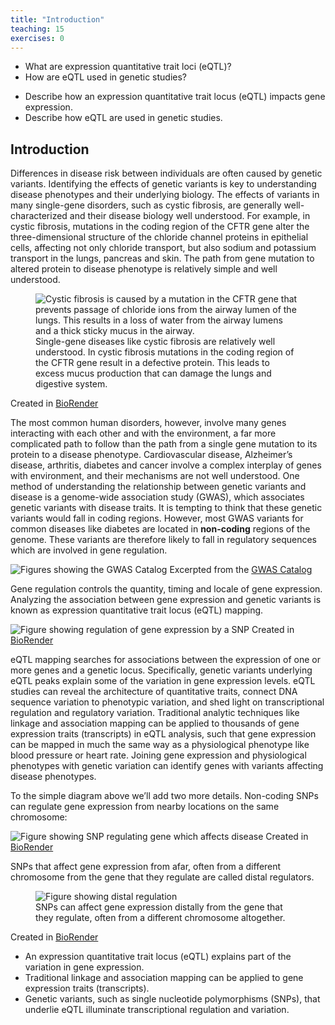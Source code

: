 ```yaml
---
title: "Introduction"
teaching: 15
exercises: 0
---
```


:::::::::::::::::::::::::::::::::::::: questions 

- What are expression quantitative trait loci (eQTL)?
- How are eQTL used in genetic studies?

::::::::::::::::::::::::::::::::::::::::::::::::

::::::::::::::::::::::::::::::::::::: objectives

- Describe how an expression quantitative trait locus (eQTL) impacts gene expression.
- Describe how eQTL are used in genetic studies.

::::::::::::::::::::::::::::::::::::::::::::::::

## Introduction

Differences in disease risk between individuals are often caused by genetic
variants. Identifying the effects of genetic variants is key to understanding 
disease phenotypes and their underlying biology. The effects of variants in many 
single-gene disorders, such as cystic fibrosis, are generally well-characterized
and their disease biology well understood. For example, in cystic fibrosis,
mutations in the coding region of the CFTR gene alter the three-dimensional 
structure of the chloride channel proteins in epithelial cells, affecting not
only chloride transport, but also sodium and potassium transport in the lungs, 
pancreas and skin. The path from gene mutation to altered protein to disease 
phenotype is relatively simple and well understood. 

![Single-gene diseases like cystic fibrosis are relatively well understood. In cystic fibrosis mutations in the coding region of the CFTR gene result in a defective protein. This leads to excess mucus production that can damage the lungs and digestive system.](fig/cystic-fibrosis.png){alt="Cystic fibrosis is caused by a mutation in the CFTR gene that prevents passage of chloride ions from the airway lumen of the lungs. This results in a loss of water from the airway lumens and a thick sticky mucus in the airway."}

Created in [BioRender](https://BioRender.com)

The most common human disorders, however, involve many genes interacting with
each other and with the environment, a far more complicated path to follow than
the path from a single gene mutation to its protein to a disease phenotype. 
Cardiovascular disease, Alzheimer's disease, arthritis, diabetes and cancer
involve a complex interplay of genes with environment, and their mechanisms are 
not well understood. One method of understanding the relationship between 
genetic variants and disease is a genome-wide association study (GWAS), which 
associates genetic variants with disease traits. It is tempting to think that 
these genetic variants would fall in coding regions. However, most GWAS variants 
for common diseases like diabetes are located in **non-coding** regions of the 
genome. These variants are therefore likely to fall in regulatory sequences 
which are involved in gene regulation. 

![GWAS variants such as SNPs are often in non-coding regions of the genome indicating that they regulate gene expression.](fig/gwas-catalog.png){alt="Figures showing the GWAS Catalog"}
Excerpted from the [GWAS Catalog](https://www.ebi.ac.uk/gwas/)

Gene regulation controls the quantity, timing and locale of gene expression. 
Analyzing the association between gene expression and genetic variants is known 
as expression quantitative trait locus (eQTL) mapping.

![A non-coding SNP influences expression of a gene, which in turn affects a disease phenotype or other outcome of interest.](fig/noncoding-SNP.png){alt="Figure showing regulation of gene expression by a SNP"}
Created in [BioRender](https://BioRender.com)

eQTL mapping searches for associations between the expression of one or more 
genes and a genetic locus. Specifically, genetic variants underlying eQTL peaks 
explain some of the variation in gene expression levels. eQTL studies can reveal 
the architecture of quantitative traits, connect DNA sequence variation to 
phenotypic variation, and shed light on transcriptional regulation and 
regulatory variation. Traditional analytic techniques like linkage and 
association mapping can be applied to thousands of gene expression traits 
(transcripts) in eQTL analysis, such that gene expression can be mapped in much 
the same way as a physiological phenotype like blood pressure or heart rate. 
Joining gene expression and physiological phenotypes with genetic variation can 
identify genes with variants affecting disease phenotypes.

To the simple diagram above we'll add two more details. Non-coding SNPs can 
regulate gene expression from nearby locations on the same chromosome:

![Genetic variants like SNPs often affect gene expression locally near the gene that they regulate.](fig/cis-noncoding-SNP.png){alt="Figure showing SNP regulating gene which affects disease"}
Created in [BioRender](https://BioRender.com)

SNPs that affect gene expression from afar, often from a different chromosome 
from the gene that they regulate are called distal regulators.

![SNPs can affect gene expression distally from the gene that they regulate, often from a different chromosome altogether.](fig/trans-noncoding-SNP.png){alt="Figure showing distal regulation"}

Created in [BioRender](https://BioRender.com)

::::::::::::::::::::::::::::::::::::: keypoints 

- An expression quantitative trait locus (eQTL) explains part of the variation 
in gene expression.
- Traditional linkage and association mapping can be applied to gene expression 
traits (transcripts).
- Genetic variants, such as single nucleotide polymorphisms (SNPs), that 
underlie eQTL illuminate transcriptional regulation and variation.

::::::::::::::::::::::::::::::::::::::::::::::::

